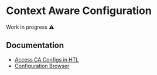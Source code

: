 # Context Aware Configuration

<div class="alert alert--warning" role="alert">
    Work in progress ⚠️
</div>

## Documentation

- [Access CA Configs in HTL](https://sling.apache.org/documentation/bundles/context-aware-configuration/context-aware-configuration.html#accessing-configuration-from-htl-sightly-templates)
- [Configuration Browser](https://experienceleague.adobe.com/docs/experience-manager-cloud-service/content/implementing/developing/configurations.html)
